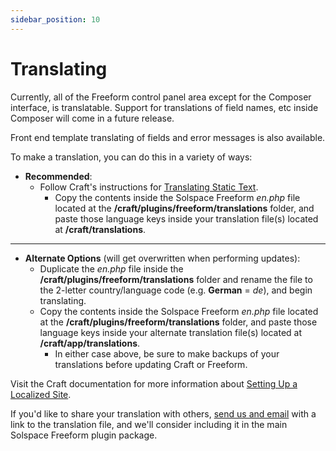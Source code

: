 ```yaml
---
sidebar_position: 10
---
```


# Translating

Currently, all of the Freeform control panel area except for the Composer interface, is translatable. Support for translations of field names, etc inside Composer will come in a future release.

Front end template translating of fields and error messages is also available.

To make a translation, you can do this in a variety of ways:

- **Recommended**:
  - Follow Craft's instructions for [Translating Static Text](https://docs.craftcms.com/v2/static-translations.html).
    - Copy the contents inside the Solspace Freeform _en.php_ file located at the **/craft/plugins/freeform/translations** folder, and paste those language keys inside your translation file(s) located at **/craft/translations**.

---

- **Alternate Options** (will get overwritten when performing updates):
  - Duplicate the _en.php_ file inside the **/craft/plugins/freeform/translations** folder and rename the file to the 2-letter country/language code (e.g. **German** = _de_), and begin translating.
  - Copy the contents inside the Solspace Freeform _en.php_ file located at the **/craft/plugins/freeform/translations** folder, and paste those language keys inside your alternate translation file(s) located at **/craft/app/translations**.
    - In either case above, be sure to make backups of your translations before updating Craft or Freeform.

Visit the Craft documentation for more information about [Setting Up a Localized Site](https://docs.craftcms.com/v2/localization-guide.html).

If you'd like to share your translation with others, [send us and email](/support) with a link to the translation file, and we'll consider including it in the main Solspace Freeform plugin package.
